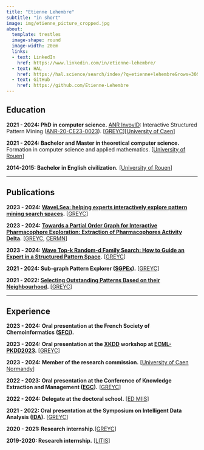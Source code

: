 ```yaml
---
title: "Etienne Lehembre"
subtitle: "in short"
image: img/etienne_picture_cropped.jpg
about:
  template: trestles
  image-shape: round
  image-width: 20em
  links:
  - text: LinkedIn
    href: https://www.linkedin.com/in/etienne-lehembre/
  - text: HAL
    href: https://hal.science/search/index/?q=etienne+lehembre&rows=30&level0_domain_s=info
  - text: GitHub
    href: https://github.com/Etienne-Lehembre
---
```


## Education

**2021 - 2024: PhD in computer science.** [ANR InvovlD](https://involvd.greyc.fr/): Interactive Structured Pattern Mining ([ANR-20-CE23-0023](https://anr.fr/Projet-ANR-20-CE23-0023)). \[[GREYC](https://www.greyc.fr/en/home/)\]\[[University of Caen](https://www.unicaen.fr/)\]

**2021 - 2024: Bachelor and Master in theoretical computer science.** Formation in computer science and applied mathematics. \[[University of Rouen](https://www.univ-rouen.fr/)\]

**2014-2015: Bachelor in English civilization.** \[[University of Rouen](https://www.univ-rouen.fr/)\]

------------------------------------------------------------------------

## Publications

**2023 - 2024: [WaveLSea: helping experts interactively explore pattern mining search spaces](https://rdcu.be/dI4Am).** \[[GREYC](https://www.greyc.fr/en/home/)\]

**2023 - 2024: [Towards a Partial Order Graph for Interactive Pharmacophore Exploration: Extraction of Pharmacophores Activity Delta](https://link.springer.com/article/10.1186/s13321-023-00782-0?utm_source=rct_congratemailt&utm_medium=email&utm_campaign=oa_20231129&utm_content=10.1186/s13321-023-00782-0#citeas).** \[[GREYC](https://www.greyc.fr/en/home/), [CERMN](https://cermn.unicaen.fr/)\]

**2023 - 2024: [Wave Top-k Random-d Family Search: How to Guide an Expert in a Structured Pattern Space](http://xkdd2023.isti.cnr.it/papers/238.pdf).** \[[GREYC](https://www.greyc.fr/en/home/)\]

**2021 - 2024: Sub-graph Pattern Explorer ([SGPEx](https://hal.science/hal-04057516v1)).** \[[GREYC](https://www.greyc.fr/en/home/)\]

**2021 - 2022: [Selecting Outstanding Patterns Based on their Neighbourhood](https://hal.science/hal-03658500).** \[[GREYC](https://www.greyc.fr/en/home/)\]

------------------------------------------------------------------------

## Experience

**2023 - 2024: Oral presentation at the French Society of Chemoinformatics** **([SFCi](https://ggmm-sfci-lille.com/)).**

**2023 - 2024: Oral presentation at the [XKDD](http://xkdd2023.isti.cnr.it/) workshop at [ECML-PKDD2023](https://2023.ecmlpkdd.org/).** \[[GREYC](https://www.greyc.fr/en/home/)\]

**2023 - 2024: Member of the research commission.** \[[University of Caen Normandy](https://www.unicaen.fr/)\]

**2022 - 2023: Oral presentation at the Conference of Knowledge Extraction and Management ([EGC](https://egc2023.sciencesconf.org/)).** \[[GREYC](https://www.greyc.fr/en/home/)\]

**2022 - 2024: Delegate at the doctoral school.** \[[ED MIIS](https://ed-miis.normandie-univ.fr/en/)\]

**2021 - 2022: Oral presentation at the Symposium on Intelligent Data Analysis ([IDA](https://link.springer.com/book/10.1007/978-3-031-01333-1)).** \[[GREYC](https://www.greyc.fr/en/home/)\]

**2020 - 2021: Research internship.**\[[GREYC](https://www.greyc.fr/en/home/)\]

**2019-2020: Research internship.** \[[LITIS](https://www.litislab.fr/en)\]
